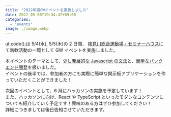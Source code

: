 ```yaml
---
title: "2022年度GWイベントを実施しました"
date: 2022-05-08T19:34:47+09:00
categories:
  - "events"
image: ./image.webp
---
```


ut.code();は 5/4(水), 5/5(木)の 2 日間、 [検見川総合運動場・セミナーハウス](https://www.u-tokyo.ac.jp/ja/students/facility/h08_03.html)にて新歓活動の一環として GW イベントを実施しました。

本イベントのテーマとして、[少し発展的な Javascript の文法](https://learn.utcode.net/docs/javascript-training/)と、[簡単なバックエンド開発](https://learn.utcode.net/docs/golden-week/)を扱いました。  
イベントの後半では、参加者の方にも実際に簡単な掲示板アプリケーションを作っていただくことができました！

次回のイベントとして、6 月にハッカソンの実施を予定しています！  
また、ハッカソンに向け、React や TypeScript といったモダンなコンテンツについても紹介していく予定です！興味のある方はぜひ参加してください！  
詳細につきましては後日告知させていただきます。
